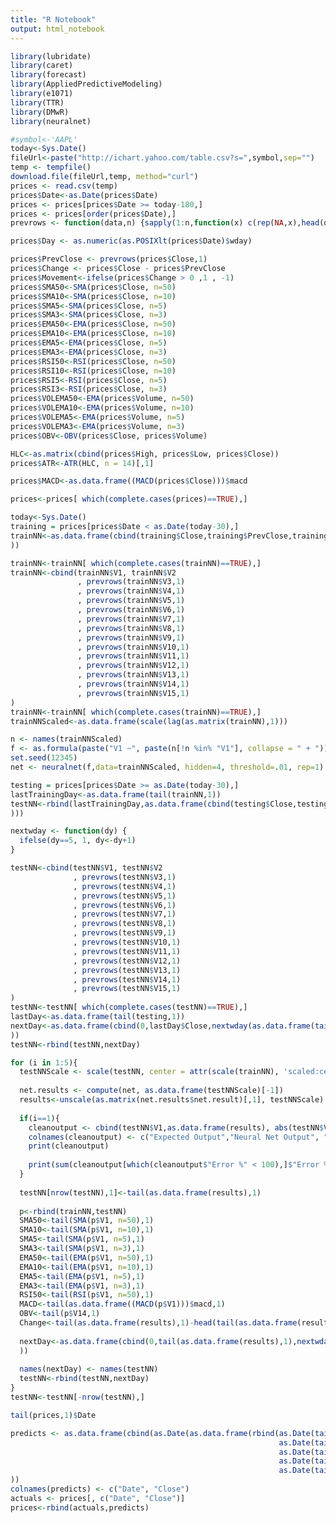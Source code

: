 ```yaml
---
title: "R Notebook"
output: html_notebook
---
```



```r
library(lubridate)
library(caret)
library(forecast)
library(AppliedPredictiveModeling)
library(e1071)
library(TTR)
library(DMwR)
library(neuralnet)
```

```r

#symbol<-'AAPL'
today<-Sys.Date()
fileUrl<-paste("http://ichart.yahoo.com/table.csv?s=",symbol,sep="")
temp <- tempfile()
download.file(fileUrl,temp, method="curl")
prices <- read.csv(temp)
prices$Date<-as.Date(prices$Date)
prices <- prices[prices$Date >= today-180,]
prices <- prices[order(prices$Date),] 
prevrows <- function(data,n) {sapply(1:n,function(x) c(rep(NA,x),head(data,-x)))}

prices$Day <- as.numeric(as.POSIXlt(prices$Date)$wday)

prices$PrevClose <- prevrows(prices$Close,1)
prices$Change <- prices$Close - prices$PrevClose
prices$Movement<-ifelse(prices$Change > 0 ,1 , -1)
prices$SMA50<-SMA(prices$Close, n=50)
prices$SMA10<-SMA(prices$Close, n=10)
prices$SMA5<-SMA(prices$Close, n=5)
prices$SMA3<-SMA(prices$Close, n=3)
prices$EMA50<-EMA(prices$Close, n=50)
prices$EMA10<-EMA(prices$Close, n=10)
prices$EMA5<-EMA(prices$Close, n=5)
prices$EMA3<-EMA(prices$Close, n=3)
prices$RSI50<-RSI(prices$Close, n=50)
prices$RSI10<-RSI(prices$Close, n=10)
prices$RSI5<-RSI(prices$Close, n=5)
prices$RSI3<-RSI(prices$Close, n=3)
prices$VOLEMA50<-EMA(prices$Volume, n=50)
prices$VOLEMA10<-EMA(prices$Volume, n=10)
prices$VOLEMA5<-EMA(prices$Volume, n=5)
prices$VOLEMA3<-EMA(prices$Volume, n=3)
prices$OBV<-OBV(prices$Close, prices$Volume)

HLC<-as.matrix(cbind(prices$High, prices$Low, prices$Close))
prices$ATR<-ATR(HLC, n = 14)[,1]

prices$MACD<-as.data.frame((MACD(prices$Close)))$macd

prices<-prices[ which(complete.cases(prices)==TRUE),]

today<-Sys.Date()
training = prices[prices$Date < as.Date(today-30),]
trainNN<-as.data.frame(cbind(training$Close,training$PrevClose,training$Day,training$SMA50,training$SMA10,training$SMA5,training$SMA3,training$EMA50,training$EMA10,training$EMA5,training$EMA3,training$RSI50,training$MACD,training$OBV,training$Change
))

trainNN<-trainNN[ which(complete.cases(trainNN)==TRUE),]
trainNN<-cbind(trainNN$V1, trainNN$V2
               , prevrows(trainNN$V3,1)
               , prevrows(trainNN$V4,1)
               , prevrows(trainNN$V5,1)
               , prevrows(trainNN$V6,1)
               , prevrows(trainNN$V7,1)
               , prevrows(trainNN$V8,1)
               , prevrows(trainNN$V9,1)
               , prevrows(trainNN$V10,1)
               , prevrows(trainNN$V11,1)
               , prevrows(trainNN$V12,1)
               , prevrows(trainNN$V13,1)
               , prevrows(trainNN$V14,1)
               , prevrows(trainNN$V15,1)
)
trainNN<-trainNN[ which(complete.cases(trainNN)==TRUE),]
trainNNScaled<-as.data.frame(scale(lag(as.matrix(trainNN),1)))

n <- names(trainNNScaled)
f <- as.formula(paste("V1 ~", paste(n[!n %in% "V1"], collapse = " + ")))
set.seed(12345)
net <- neuralnet(f,data=trainNNScaled, hidden=4, threshold=.01, rep=1)

testing = prices[prices$Date >= as.Date(today-30),]
lastTrainingDay<-as.data.frame(tail(trainNN,1))
testNN<-rbind(lastTrainingDay,as.data.frame(cbind(testing$Close,testing$PrevClose,testing$Day,testing$SMA50,testing$SMA10,testing$SMA5,testing$SMA3,testing$EMA50,testing$EMA10,testing$EMA5,testing$EMA3,testing$RSI50,testing$MACD,testing$OBV,testing$Change
)))

nextwday <- function(dy) {
  ifelse(dy==5, 1, dy<-dy+1)
}

testNN<-cbind(testNN$V1, testNN$V2
              , prevrows(testNN$V3,1)
              , prevrows(testNN$V4,1)
              , prevrows(testNN$V5,1)
              , prevrows(testNN$V6,1)
              , prevrows(testNN$V7,1)
              , prevrows(testNN$V8,1)
              , prevrows(testNN$V9,1)
              , prevrows(testNN$V10,1)
              , prevrows(testNN$V11,1)
              , prevrows(testNN$V12,1)
              , prevrows(testNN$V13,1)
              , prevrows(testNN$V14,1)
              , prevrows(testNN$V15,1)
)
testNN<-testNN[ which(complete.cases(testNN)==TRUE),]
lastDay<-as.data.frame(tail(testing,1))
nextDay<-as.data.frame(cbind(0,lastDay$Close,nextwday(as.data.frame(tail(testNN,1))$V3),lastDay$SMA50,lastDay$SMA10,lastDay$SMA5,lastDay$SMA3,lastDay$EMA50,lastDay$EMA10,lastDay$EMA5,lastDay$EMA3,lastDay$RSI50,lastDay$MACD,lastDay$OBV,lastDay$Change
))
testNN<-rbind(testNN,nextDay)

for (i in 1:5){
  testNNScale <- scale(testNN, center = attr(scale(trainNN), 'scaled:center'), scale = attr(scale(trainNN), 'scaled:scale'))
  
  net.results <- compute(net, as.data.frame(testNNScale)[-1])
  results<-unscale(as.matrix(net.results$net.result)[,1], testNNScale)
  
  if(i==1){
    cleanoutput <- cbind(testNN$V1,as.data.frame(results), abs(testNN$V1-as.data.frame(results))/testNN$V1*100)
    colnames(cleanoutput) <- c("Expected Output","Neural Net Output", "Error %")
    print(cleanoutput)
    
    print(sum(cleanoutput[which(cleanoutput$"Error %" < 100),]$"Error %")/(nrow(cleanoutput)-1))
  }
  
  testNN[nrow(testNN),1]<-tail(as.data.frame(results),1)
  
  p<-rbind(trainNN,testNN)
  SMA50<-tail(SMA(p$V1, n=50),1)
  SMA10<-tail(SMA(p$V1, n=10),1)
  SMA5<-tail(SMA(p$V1, n=5),1)
  SMA3<-tail(SMA(p$V1, n=3),1)
  EMA50<-tail(EMA(p$V1, n=50),1)
  EMA10<-tail(EMA(p$V1, n=10),1)
  EMA5<-tail(EMA(p$V1, n=5),1)
  EMA3<-tail(EMA(p$V1, n=3),1)
  RSI50<-tail(RSI(p$V1, n=50),1)
  MACD<-tail(as.data.frame((MACD(p$V1)))$macd,1)
  OBV<-tail(p$V14,1)
  Change<-tail(as.data.frame(results),1)-head(tail(as.data.frame(results),2),1)
  
  nextDay<-as.data.frame(cbind(0,tail(as.data.frame(results),1),nextwday(as.data.frame(tail(testNN,1))$V3),SMA50,SMA10,SMA5,SMA3,EMA50,EMA10,EMA5,EMA3,RSI50,MACD,OBV,Change
  ))
  
  names(nextDay) <- names(testNN)
  testNN<-rbind(testNN,nextDay)
}
testNN<-testNN[-nrow(testNN),] 

tail(prices,1)$Date

predicts <- as.data.frame(cbind(as.Date(as.data.frame(rbind(as.Date(tail(prices,1)$Date)+1, 
                                                            as.Date(tail(prices,1)$Date)+2,
                                                            as.Date(tail(prices,1)$Date)+3,
                                                            as.Date(tail(prices,1)$Date)+4,
                                                            as.Date(tail(prices,1)$Date)+5))$V1),as.data.frame(tail(testNN,5)$V1)
))
colnames(predicts) <- c("Date", "Close")
actuals <- prices[, c("Date", "Close")]
prices<-rbind(actuals,predicts)
```

